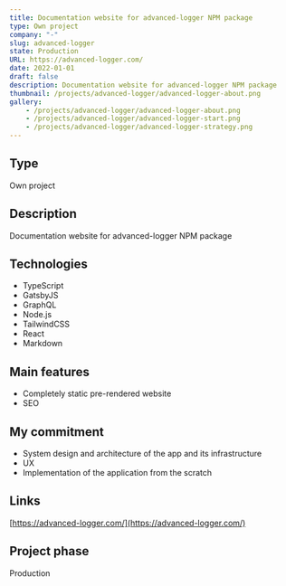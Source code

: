 ```yaml
---
title: Documentation website for advanced-logger NPM package
type: Own project
company: "-"
slug: advanced-logger
state: Production
URL: https://advanced-logger.com/
date: 2022-01-01
draft: false
description: Documentation website for advanced-logger NPM package
thumbnail: /projects/advanced-logger/advanced-logger-about.png
gallery:
    - /projects/advanced-logger/advanced-logger-about.png
    - /projects/advanced-logger/advanced-logger-start.png
    - /projects/advanced-logger/advanced-logger-strategy.png
---
```


## Type

Own project

## Description

Documentation website for advanced-logger NPM package

## Technologies

- TypeScript
- GatsbyJS
- GraphQL
- Node.js
- TailwindCSS
- React
- Markdown

## Main features

- Completely static pre-rendered website
- SEO

## My commitment

- System design and architecture of the app and its infrastructure
- UX
- Implementation of the application from the scratch

## Links

[https://advanced-logger.com/](https://advanced-logger.com/)

## Project phase

Production
